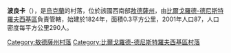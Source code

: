 {{expand|time=2016-09-03T10:38:30+00:00}}
{{unreferenced|time=2016-09-03T10:38:30+00:00}}
{{coord|46|5|5|N|30|3|39|E|scale:30000|display=title}}

'''波良卡'''（{{lang-uk|Полянка}}），是[[烏克蘭|烏克蘭]]的村落，位於該國西南部[[敖德薩州|敖德薩州]]，由[[比爾戈羅德-德尼斯特羅夫西基區|比爾戈羅德-德尼斯特羅夫西基區]]負責管轄，始建於1824年，面積0.3平方公里，2001年人口87，人口密度每平方公里290人。

{{DEFAULTSORT:Полянка}}
[[Category:敖德薩州村落|Category:敖德薩州村落]]
[[Category:比爾戈羅德-德尼斯特羅夫西基區村落|Category:比爾戈羅德-德尼斯特羅夫西基區村落]]


{{Odessa-geo-stub}}